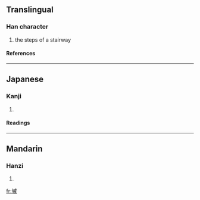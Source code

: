 ==Translingual==
===Han character===
{{Han char|rn=32|rad=土|as=11|sn=14|four=|canj=土戈竹火 (GIHF)}}
# the steps of a stairway
====References====
{{Han ref|kx=0237.180|dkj=05410|dj=0475.240|hdz=10478.130|uh=5884|ud=22660}}
----
==Japanese==
===Kanji===
{{ja-kanji|grade=|rs=土11}}
# {{defn|Japanese}} 
====Readings====
{{ja-readings|on=[[そく]] (soku)|kun=[[きだ]] (kida)}}
----
==Mandarin==
===Hanzi===
{{cmn-hanzi|pin=[[qī]] ([[qi1]])|wg=ch'i<sup>1</sup>}}
# {{defn|Mandarin}}

[[fr:墄]]